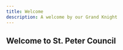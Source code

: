 ---
title: Welcome
description: A welcome by our Grand Knight
---

## Welcome to St. Peter Council
